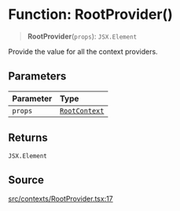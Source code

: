 # Function: RootProvider()

> **RootProvider**(`props`): `JSX.Element`

Provide the value for all the context providers.

## Parameters

| Parameter | Type |
| :------ | :------ |
| `props` | [`RootContext`](/api/latest/interfaces/RootContext.mdx) |

## Returns

`JSX.Element`

## Source

[src/contexts/RootProvider.tsx:17](https://github.com/gpbl/react-day-picker/blob/6515ed496/src/contexts/RootProvider.tsx#L17)
